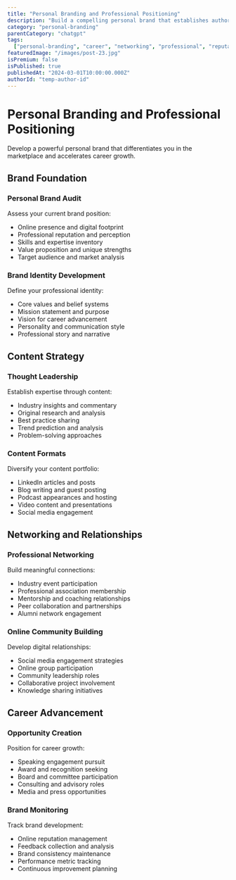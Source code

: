```yaml
---
title: "Personal Branding and Professional Positioning"
description: "Build a compelling personal brand that establishes authority and opens new career opportunities"
category: "personal-branding"
parentCategory: "chatgpt"
tags:
  ["personal-branding", "career", "networking", "professional", "reputation"]
featuredImage: "/images/post-23.jpg"
isPremium: false
isPublished: true
publishedAt: "2024-03-01T10:00:00.000Z"
authorId: "temp-author-id"
---
```


# Personal Branding and Professional Positioning

Develop a powerful personal brand that differentiates you in the marketplace and accelerates career growth.

## Brand Foundation

### Personal Brand Audit

Assess your current brand position:

- Online presence and digital footprint
- Professional reputation and perception
- Skills and expertise inventory
- Value proposition and unique strengths
- Target audience and market analysis

### Brand Identity Development

Define your professional identity:

- Core values and belief systems
- Mission statement and purpose
- Vision for career advancement
- Personality and communication style
- Professional story and narrative

## Content Strategy

### Thought Leadership

Establish expertise through content:

- Industry insights and commentary
- Original research and analysis
- Best practice sharing
- Trend prediction and analysis
- Problem-solving approaches

### Content Formats

Diversify your content portfolio:

- LinkedIn articles and posts
- Blog writing and guest posting
- Podcast appearances and hosting
- Video content and presentations
- Social media engagement

## Networking and Relationships

### Professional Networking

Build meaningful connections:

- Industry event participation
- Professional association membership
- Mentorship and coaching relationships
- Peer collaboration and partnerships
- Alumni network engagement

### Online Community Building

Develop digital relationships:

- Social media engagement strategies
- Online group participation
- Community leadership roles
- Collaborative project involvement
- Knowledge sharing initiatives

## Career Advancement

### Opportunity Creation

Position for career growth:

- Speaking engagement pursuit
- Award and recognition seeking
- Board and committee participation
- Consulting and advisory roles
- Media and press opportunities

### Brand Monitoring

Track brand development:

- Online reputation management
- Feedback collection and analysis
- Brand consistency maintenance
- Performance metric tracking
- Continuous improvement planning
